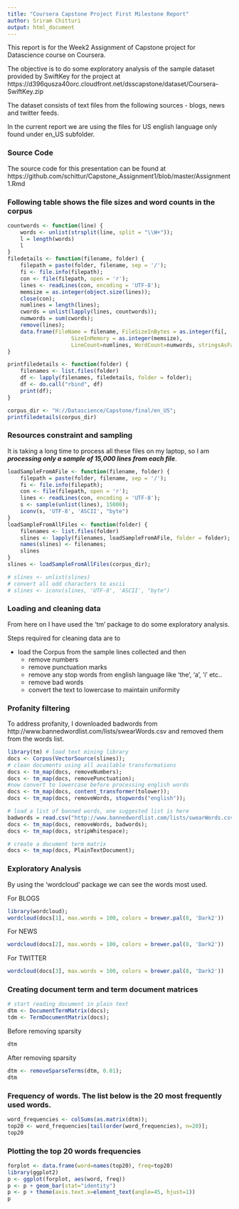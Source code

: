 ---
title: "Coursera Capstone Project First Milestone Report"
author: Sriram Chitturi
output: html_document
---

This report is for the Week2 Assignment of Capstone project for Datascience course on Coursera.

The objective is to do some exploratory analysis of the sample dataset provided by SwiftKey for the project at https://d396qusza40orc.cloudfront.net/dsscapstone/dataset/Coursera-SwiftKey.zip

The dataset consists of text files from the following sources - blogs, news and twitter feeds.

In the current report we are using the files for US english language only found under en_US subfolder.

### Source Code
The source code for this presentation can be found at
https://github.com/schittur/Capstone_Assignment1/blob/master/Assignment1.Rmd


### Following table shows the file sizes and word counts in the corpus

```{r, echo=F, warning=F, message=F}
countwords <- function(line) {
    words <- unlist(strsplit(line, split = "\\W+"));
    l = length(words)
    l
}
filedetails <- function(filename, folder) {
    filepath = paste(folder, filename, sep = '/');
    fi <- file.info(filepath);
    con <- file(filepath, open = 'r');
    lines <- readLines(con, encoding = 'UTF-8');
    memsize = as.integer(object.size(lines));
    close(con);
    numlines = length(lines);
    cwords = unlist(lapply(lines, countwords));
    numwords = sum(cwords);
    remove(lines);
    data.frame(FileName = filename, FileSizeInBytes = as.integer(fi[, 'size']),
                    SizeInMemory = as.integer(memsize),
                    LineCount=numlines, WordCount=numwords, stringsAsFactors = F)
}

printfiledetails <- function(folder) {
    filenames <- list.files(folder)
    df <- lapply(filenames, filedetails, folder = folder);
    df <- do.call("rbind", df)
    print(df);
}

corpus_dir <- "H://Datascience/Capstone/final/en_US";
printfiledetails(corpus_dir)
```


### Resources constraint and sampling

It is taking a long time to process all these files on my laptop, so I am ***processing only a sample of 15,000 lines from each file***.

```{r, echo=FALSE, warning=F, message=F}
loadSampleFromAFile <- function(filename, folder) {
    filepath = paste(folder, filename, sep = '/');
    fi <- file.info(filepath);
    con <- file(filepath, open = 'r');
    lines <- readLines(con, encoding = 'UTF-8');
    s <- sample(unlist(lines), 15000);
    iconv(s, 'UTF-8', 'ASCII', "byte")
}
loadSampleFromAllFiles <- function(folder) {
    filenames <- list.files(folder)
    slines <- lapply(filenames, loadSampleFromAFile, folder = folder);
    names(slines) <- filenames;
    slines
}
slines <- loadSampleFromAllFiles(corpus_dir);

# slines <- unlist(slines)
# convert all odd characters to ascii
# slines <- iconv(slines, 'UTF-8', 'ASCII', "byte")

```

### Loading and cleaning data
From here on I have used the 'tm' package to do some exploratory analysis.

Steps required for cleaning data are to 

* load the Corpus from the sample lines collected and then 
  + remove numbers
  + remove punctuation marks
  + remove any stop words from english language like 'the', 'a', 'i' etc.. 
  + remove bad words
  + convert the text to lowercase to maintain uniformity

### Profanity filtering
To address profanity, I downloaded badwords from http://www.bannedwordlist.com/lists/swearWords.csv and removed
them from the words list. 

``` {r, echo=F, warning=F, message=F}
library(tm) # load text mining library
docs <- Corpus(VectorSource(slines));
# clean documents using all available transformations
docs <- tm_map(docs, removeNumbers);
docs <- tm_map(docs, removePunctuation);
#now convert to lowercase before processing english words
docs <- tm_map(docs, content_transformer(tolower));
docs <- tm_map(docs, removeWords, stopwords("english"));

# load a list of banned words, one suggested list is here
badwords = read.csv("http://www.bannedwordlist.com/lists/swearWords.csv");
docs <- tm_map(docs, removeWords, badwords);
docs <- tm_map(docs, stripWhitespace);

# create a document term matrix
docs <- tm_map(docs, PlainTextDocument);
```

### Exploratory Analysis

By using the 'wordcloud' package we can see the words most used.

For BLOGS

```{r, echo=F, warning=F, message=F}
library(wordcloud);
wordcloud(docs[1], max.words = 100, colors = brewer.pal(8, 'Dark2'))
```

For NEWS

```{r, echo=F, warning=F, message=F}
wordcloud(docs[2], max.words = 100, colors = brewer.pal(8, 'Dark2'))
```

For TWITTER

```{r, echo=F, warning=F, message=F}
wordcloud(docs[3], max.words = 100, colors = brewer.pal(8, 'Dark2'))
```

### Creating document term and term document matrices
```{r, echo=F, warning=F, message=F}
# start reading document in plain text
dtm <- DocumentTermMatrix(docs);
tdm <- TermDocumentMatrix(docs);
```
Before removing sparsity
```{r, echo=F, warning=F, message=F}
dtm
```
After removing sparsity
```{r, echo=F, warning=F, message=F}
dtm <- removeSparseTerms(dtm, 0.01);
dtm
```


### Frequency of words. The list below is the 20 most frequently used words.
```{r, echo=F, warning=F, message=F}
word_frequencies <- colSums(as.matrix(dtm));
top20 <- word_frequencies[tail(order(word_frequencies), n=20)];
top20
```

### Plotting the top 20 words frequencies
```{r, echo=F, warning=F, message=F}
forplot <- data.frame(word=names(top20), freq=top20)
library(ggplot2)   
p <- ggplot(forplot, aes(word, freq))
p <- p + geom_bar(stat="identity")   
p <- p + theme(axis.text.x=element_text(angle=45, hjust=1))   
p
```